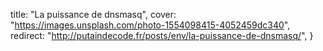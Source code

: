   title: "La puissance de dnsmasq",
  cover: "https://images.unsplash.com/photo-1554098415-4052459dc340",
  redirect: "http://putaindecode.fr/posts/env/la-puissance-de-dnsmasq/",
}

